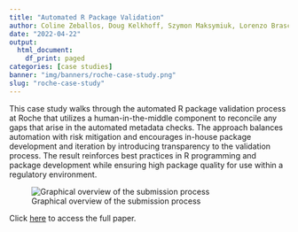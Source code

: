 ```yaml
---
title: "Automated R Package Validation"
author: Coline Zeballos, Doug Kelkhoff, Szymon Maksymiuk, Lorenzo Braschi
date: "2022-04-22"
output:
  html_document:
    df_print: paged
categories: [case studies]
banner: "img/banners/roche-case-study.png"
slug: "roche-case-study"
---
```


This case study walks through the automated R package validation process at Roche that utilizes a human-in-the-middle component to reconcile any gaps that arise in the automated metadata checks. The approach balances automation with risk mitigation and encourages in-house package development and iteration by introducing transparency to the validation process. The result reinforces best practices in R programming and package development while ensuring high package quality for use within a regulatory environment.

![Graphical overview of the submission process](Images/roche-case-study/validation-process.PNG)

Click [here](https://github.com/pharmaR/case_studies/blob/fa5e4c82098266fe7516adaa8671a64c9796a0e3/Roche_Rpkg_validation_2022.pdf) to access the full paper.
